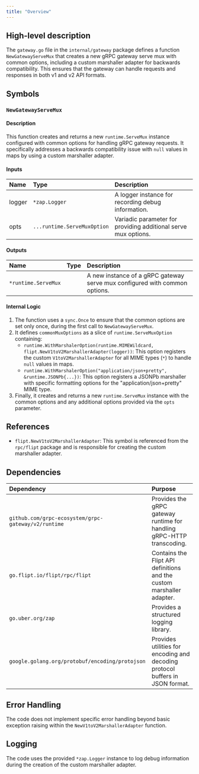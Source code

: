 ```yaml
---
title: "Overview"
---
```


## High-level description
The `gateway.go` file in the `internal/gateway` package defines a function `NewGatewayServeMux` that creates a new gRPC gateway serve mux with common options, including a custom marshaller adapter for backwards compatibility. This ensures that the gateway can handle requests and responses in both v1 and v2 API formats.

## Symbols

### `NewGatewayServeMux`
#### Description
This function creates and returns a new `runtime.ServeMux` instance configured with common options for handling gRPC gateway requests. It specifically addresses a backwards compatibility issue with `null` values in maps by using a custom marshaller adapter.

#### Inputs
| Name | Type | Description |
|:-----|:-----|:------------|
| logger | `*zap.Logger` | A logger instance for recording debug information. |
| opts | `...runtime.ServeMuxOption` |  Variadic parameter for providing additional serve mux options. |

#### Outputs
| Name | Type | Description |
|:-----|:-----|:------------|
| `*runtime.ServeMux` |  | A new instance of a gRPC gateway serve mux configured with common options. |

#### Internal Logic
1.  The function uses a `sync.Once` to ensure that the common options are set only once, during the first call to `NewGatewayServeMux`.
2.  It defines `commonMuxOptions` as a slice of `runtime.ServeMuxOption` containing:
    *   `runtime.WithMarshalerOption(runtime.MIMEWildcard, flipt.NewV1toV2MarshallerAdapter(logger))`: This option registers the custom `V1toV2MarshallerAdapter` for all MIME types (`*`) to handle `null` values in maps.
    *   `runtime.WithMarshalerOption("application/json+pretty", &runtime.JSONPb{...})`: This option registers a JSONPb marshaller with specific formatting options for the "application/json+pretty" MIME type.
3.  Finally, it creates and returns a new `runtime.ServeMux` instance with the common options and any additional options provided via the `opts` parameter.

## References
- `flipt.NewV1toV2MarshallerAdapter`: This symbol is referenced from the `rpc/flipt` package and is responsible for creating the custom marshaller adapter.

## Dependencies
| Dependency | Purpose |
|:-----------|:--------|
| `github.com/grpc-ecosystem/grpc-gateway/v2/runtime` | Provides the gRPC gateway runtime for handling gRPC-HTTP transcoding. |
| `go.flipt.io/flipt/rpc/flipt` |  Contains the Flipt API definitions and the custom marshaller adapter. |
| `go.uber.org/zap` | Provides a structured logging library. |
| `google.golang.org/protobuf/encoding/protojson` | Provides utilities for encoding and decoding protocol buffers in JSON format. |

## Error Handling
The code does not implement specific error handling beyond basic exception raising within the `NewV1toV2MarshallerAdapter` function.

## Logging
The code uses the provided `*zap.Logger` instance to log debug information during the creation of the custom marshaller adapter.
